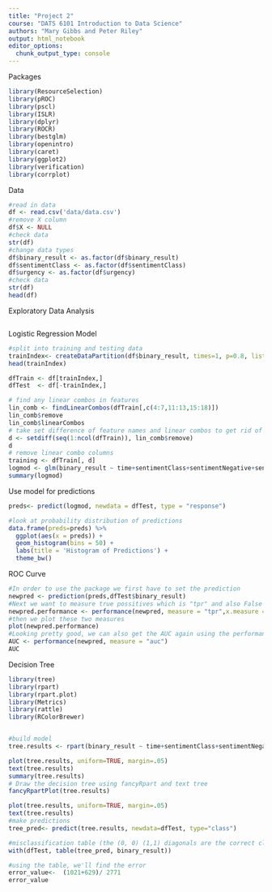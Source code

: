 ```yaml
---
title: "Project 2"
course: "DATS 6101 Introduction to Data Science"
authors: "Mary Gibbs and Peter Riley"
output: html_notebook
editor_options: 
  chunk_output_type: console
---
```


Packages
```r
library(ResourceSelection)
library(pROC)
library(pscl)
library(ISLR)
library(dplyr)
library(ROCR)
library(bestglm)
library(openintro)
library(caret)
library(ggplot2)
library(verification)
library(corrplot)
```

Data 
```r
#read in data 
df <- read.csv('data/data.csv') 
#remove X column
df$X <- NULL 
#check data
str(df)
#change data types
df$binary_result <- as.factor(df$binary_result)
df$sentimentClass <- as.factor(df$sentimentClass)
df$urgency <- as.factor(df$urgency)
#check data
str(df)
head(df)
```

Exploratory Data Analysis
```r
```
Logistic Regression Model 
```r
#split into training and testing data
trainIndex<- createDataPartition(df$binary_result, times=1, p=0.8, list=FALSE)
head(trainIndex)

dfTrain <- df[trainIndex,]
dfTest  <- df[-trainIndex,]

# find any linear combos in features
lin_comb <- findLinearCombos(dfTrain[,c(4:7,11:13,15:18)])
lin_comb$remove
lin_comb$linearCombos
# take set difference of feature names and linear combos to get rid of collinear variables
d <- setdiff(seq(1:ncol(dfTrain)), lin_comb$remove)
d
# remove linear combo columns
training <- dfTrain[, d]
logmod <- glm(binary_result ~ time+sentimentClass+sentimentNegative+sentimentNeutral+sentimentPositive+bodySize+wordCount, data = training, family = binomial(link = 'logit'))
summary(logmod)

```
Use model for predictions
```r
preds<- predict(logmod, newdata = dfTest, type = "response")

#look at probability distribution of predictions
data.frame(preds=preds) %>%
  ggplot(aes(x = preds)) + 
  geom_histogram(bins = 50) +
  labs(title = 'Histogram of Predictions') +
  theme_bw()
```
ROC Curve
```r
#In order to use the package we first have to set the prediction 
newpred <- prediction(preds,dfTest$binary_result)
#Next we want to measure true possitives which is "tpr" and also False Positives "fpr"
newpred.performance <- performance(newpred, measure = "tpr",x.measure = "fpr")
#then we plot these two measures
plot(newpred.performance)
#Looking pretty good, we can also get the AUC again using the performance function
AUC <- performance(newpred, measure = "auc")
AUC
```
Decision Tree
```r
library(tree)
library(rpart)
library(rpart.plot)
library(Metrics)
library(rattle)
library(RColorBrewer)


#build model
tree.results <- rpart(binary_result ~ time+sentimentClass+sentimentNegative+sentimentNeutral+sentimentPositive+bodySize+wordCount, data = training, control= rpart.control(cp=.005), method = "class")

plot(tree.results, uniform=TRUE, margin=.05)
text(tree.results)
summary(tree.results)
# Draw the decision tree using fancyRpart and text tree
fancyRpartPlot(tree.results)

plot(tree.results, uniform=TRUE, margin=.05)
text(tree.results)
#make predictions
tree_pred<- predict(tree.results, newdata=dfTest, type="class")

#misclassification table (the (0, 0) (1,1) diagonals are the correct classifications)
with(dfTest, table(tree_pred, binary_result))

#using the table, we'll find the error 
error_value<-  (1021+629)/ 2771
error_value


```

```r

```

